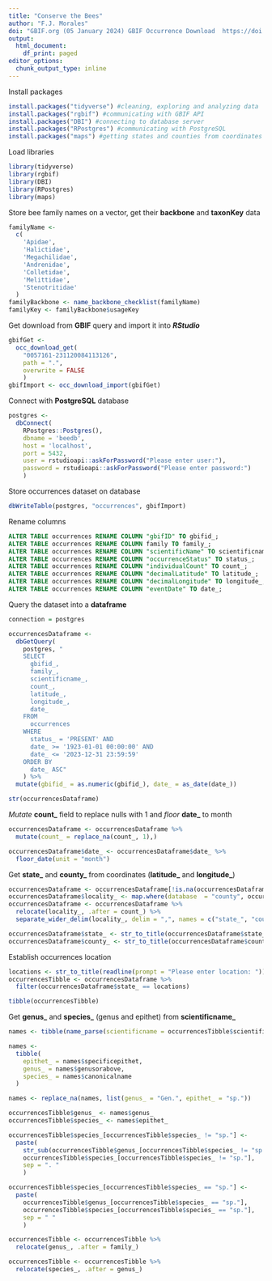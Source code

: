 ```yaml
---
title: "Conserve the Bees"
author: "F.J. Morales"
doi: "GBIF.org (05 January 2024) GBIF Occurrence Download  https://doi.org/10.15468/dl.kktnnk"
output:
  html_document:
    df_print: paged
editor_options:
  chunk_output_type: inline
---
```


Install packages
```r
install.packages("tidyverse") #cleaning, exploring and analyzing data
install.packages("rgbif") #communicating with GBIF API
install.packages("DBI") #connecting to database server
install.packages("RPostgres") #communicating with PostgreSQL
install.packages("maps") #getting states and counties from coordinates
```

Load libraries
```r
library(tidyverse)
library(rgbif)
library(DBI)
library(RPostgres)
library(maps)
```

Store bee family names on a vector, get their **backbone** and **taxonKey** data
```r
familyName <-
  c(
    'Apidae',
    'Halictidae',
    'Megachilidae',
    'Andrenidae',
    'Colletidae',
    'Melittidae',
    'Stenotritidae'
  )
familyBackbone <- name_backbone_checklist(familyName)
familyKey <- familyBackbone$usageKey
```

Get download from **GBIF** query and import it into ***RStudio***
```r
gbifGet <-
  occ_download_get(
    "0057161-231120084113126",
    path = ".",
    overwrite = FALSE
    )
gbifImport <- occ_download_import(gbifGet)
```

Connect with **PostgreSQL** database
```r
postgres <-
  dbConnect(
    RPostgres::Postgres(),
    dbname = 'beedb',
    host = 'localhost',
    port = 5432,
    user = rstudioapi::askForPassword("Please enter user:"),
    password = rstudioapi::askForPassword("Please enter password:")
    )
```

Store occurrences dataset on database
```r
dbWriteTable(postgres, "occurrences", gbifImport)
```

Rename columns
```sql
ALTER TABLE occurrences RENAME COLUMN "gbifID" TO gbifid_;
ALTER TABLE occurrences RENAME COLUMN family TO family_;
ALTER TABLE occurrences RENAME COLUMN "scientificName" TO scientificname_;
ALTER TABLE occurrences RENAME COLUMN "occurrenceStatus" TO status_;
ALTER TABLE occurrences RENAME COLUMN "individualCount" TO count_;
ALTER TABLE occurrences RENAME COLUMN "decimalLatitude" TO latitude_;
ALTER TABLE occurrences RENAME COLUMN "decimalLongitude" TO longitude_;
ALTER TABLE occurrences RENAME COLUMN "eventDate" TO date_;
```

Query the dataset into a **dataframe**
```r
connection = postgres

occurrencesDataframe <-
  dbGetQuery(
    postgres, "
    SELECT
      gbifid_,
      family_,
      scientificname_,
      count_,
      latitude_,
      longitude_,
      date_
    FROM
      occurrences
    WHERE
      status_ = 'PRESENT' AND
      date_ >= '1923-01-01 00:00:00' AND
      date_ <= '2023-12-31 23:59:59'
    ORDER BY
      date_ ASC"
    ) %>%
  mutate(gbifid_ = as.numeric(gbifid_), date_ = as_date(date_))

str(occurrencesDataframe)
```

_Mutate_ **count_** field to replace nulls with 1 and _floor_ **date_** to month
```r
occurrencesDataframe <- occurrencesDataframe %>%
  mutate(count_ = replace_na(count_, 1),)

occurrencesDataframe$date_ <- occurrencesDataframe$date_ %>%
  floor_date(unit = "month")
```

Get **state_** and **county_** from coordinates (**latitude_** and **longitude_**)
```r
occurrencesDataframe <- occurrencesDataframe[!is.na(occurrencesDataframe$latitude_ | occurrencesDataframe$longitude_),]
occurrencesDataframe$locality_ <- map.where(database  = "county", occurrencesDataframe$longitude_, occurrencesDataframe$latitude_)
occurrencesDataframe <- occurrencesDataframe %>%
  relocate(locality_, .after = count_) %>%
  separate_wider_delim(locality_, delim = ",", names = c("state_", "county_"))

occurrencesDataframe$state_ <- str_to_title(occurrencesDataframe$state_)
occurrencesDataframe$county_ <- str_to_title(occurrencesDataframe$county_)
```

Establish occurrences location
```r
locations <- str_to_title(readline(prompt = "Please enter location: "))
occurrencesTibble <- occurrencesDataframe %>%
  filter(occurrencesDataframe$state_ == locations)

tibble(occurrencesTibble)
```

Get **genus_** and **species_** (genus and epithet) from **scientificname_**
```r
names <- tibble(name_parse(scientificname = occurrencesTibble$scientificname_, curlopts = list()))

names <-
  tibble(
    epithet_ = names$specificepithet,
    genus_ = names$genusorabove,
    species_ = names$canonicalname
  )

names <- replace_na(names, list(genus_ = "Gen.", epithet_ = "sp."))

occurrencesTibble$genus_ <- names$genus_
occurrencesTibble$species_ <- names$epithet_

occurrencesTibble$species_[occurrencesTibble$species_ != "sp."] <-
  paste(
    str_sub(occurrencesTibble$genus_[occurrencesTibble$species_ != "sp."], start = 1, end = 1),
    occurrencesTibble$species_[occurrencesTibble$species_ != "sp."],
    sep = ". "
    )

occurrencesTibble$species_[occurrencesTibble$species_ == "sp."] <-
  paste(
    occurrencesTibble$genus_[occurrencesTibble$species_ == "sp."],
    occurrencesTibble$species_[occurrencesTibble$species_ == "sp."],
    sep = " "
    )

occurrencesTibble <- occurrencesTibble %>%
  relocate(genus_, .after = family_)

occurrencesTibble <- occurrencesTibble %>%
  relocate(species_, .after = genus_)
```
